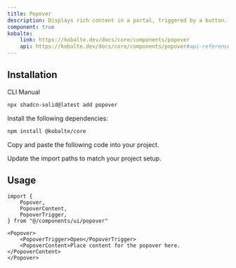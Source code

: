 ```yaml
---
title: Popover
description: Displays rich content in a portal, triggered by a button.
component: true
kobalte:
    link: https://kobalte.dev/docs/core/components/popover
    api: https://kobalte.dev/docs/core/components/popover#api-reference
---
```


<ComponentPreview name="popover-demo" />

## Installation

<Tabs defaultValue="cli">

<TabsList>
    <TabsTrigger value="cli">CLI</TabsTrigger>
    <TabsTrigger value="manual">Manual</TabsTrigger>
    <TabsIndicator class="bg-primary" />
</TabsList>

<TabsContent value="cli">

```bash
npx shadcn-solid@latest add popover
```

</TabsContent>

<TabsContent value="manual">

<Steps>

<Step>Install the following dependencies:</Step>

```bash
npm install @kobalte/core
```

<Step>Copy and paste the following code into your project.</Step>

<ComponentSource name="popover" />

<Step>Update the import paths to match your project setup.</Step>

</Steps>

</TabsContent>

</Tabs>

## Usage

```tsx
import {
    Popover,
    PopoverContent,
    PopoverTrigger,
} from "@/components/ui/popover"
```

```tsx
<Popover>
    <PopoverTrigger>Open</PopoverTrigger>
    <PopoverContent>Place content for the popover here.</PopoverContent>
</Popover>
```
